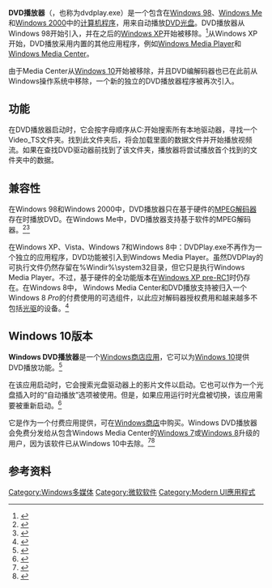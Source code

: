 {{NoteTA|G1=IT}}
{{About|微软Windows软件|电子设备|DVD播放机}}
{{Infobox software
| name               = DVD Player
| logo               = 
| logo_size          = 32px
| screenshot         = 
| caption            =
| included_with      = {{ubl|[[Windows_98|Windows 98]]|[[Windows_2000|Windows 2000]]|[[Windows_ME|Windows ME]]}}
| replaces           =
| replaced_by        = {{ubl|[[Windows_Media_Player|Windows Media Player]]|[[Windows_Media_Center|Windows Media Center]]}}
| related_components = [[CD播放程序|CD Player]]
| developer= [[微软|微软]]
}}
'''DVD播放器'''（{{lang-en|DVD Player}}，也称为dvdplay.exe）是一个包含在[[Windows_98|Windows 98]]、[[Windows_Me|Windows Me]]和[[Windows_2000|Windows 2000]]中的[[计算机程序|计算机程序]]，用来自动播放[[DVD|DVD]][[光盘|光盘]]。DVD播放器从Windows 98开始引入，并在之后的[[Windows_XP|Windows XP]]开始被移除。<ref>{{Cite web|url=https://technet.microsoft.com/library/cc768182.aspx?f=255&MSPPError=-2147217396|title=Chapter 12 - Multimedia|accessdate=30 July 2015|date=|last=|first=|publisher=[[Microsoft|Microsoft]]|website=[[Microsoft_TechNet|TechNet]]|archive-date=2016-06-17|archive-url=https://web.archive.org/web/20160617105034/https://technet.microsoft.com/library/cc768182.aspx?f=255&MSPPError=-2147217396}}</ref>从Windows XP开始，DVD播放采用内置的其他应用程序，例如[[Windows_Media_Player|Windows Media Player]]和[[Windows_Media_Center|Windows Media Center]]。

由于Media Center从[[Windows_10|Windows 10]]开始被移除，并且DVD编解码器也已在此前从Windows操作系统中移除，一个新的独立的DVD播放器程序被再次引入。

== 功能 ==
在DVD播放器启动时，它会按字母顺序从C:开始搜索所有本地驱动器，寻找一个Video_TS文件夹。找到此文件夹后，将会加载里面的数据文件并开始播放视频流。如果在查找DVD驱动器前找到了该文件夹，播放器将尝试播放首个找到的文件夹中的数据。

== 兼容性 ==
在Windows 98和Windows 2000中，DVD播放器只在基于硬件的[[MPEG|MPEG]][[解码器|解码器]]存在时播放DVD。在Windows Me中，DVD播放器支持基于软件的MPEG解码器。<ref>{{Cite web|url=https://technet.microsoft.com/en-us/library/dd316361.aspx?f=255&MSPPError=-2147217396|title=Windows Media Player, Run DVD, Find the IP Address|accessdate=|date=5 January 2000|last=|first=|publisher=[[Microsoft|Microsoft]]|website=Ask the Windows 2000 Dev Team|archive-date=2017-02-20|archive-url=https://web.archive.org/web/20170220031620/https://technet.microsoft.com/en-us/library/dd316361.aspx?f=255&MSPPError=-2147217396}}</ref><ref>{{Cite web|url=https://support.microsoft.com/en-us/kb/272985|title=Description of DVD Player in Windows Millennium Edition|accessdate=|date=19 June 2014|last=|first=|publisher=[[Microsoft|Microsoft]]|website=Support|edition=2.0|archive-date=2015-07-10|archive-url=https://web.archive.org/web/20150710211326/https://support.microsoft.com/en-us/kb/272985}}</ref>

在Windows XP、Vista、Windows 7和Windows 8中：DVDPlay.exe不再作为一个独立的应用程序，DVD功能被引入到Windows Media Player。虽然DVDPlay的可执行文件仍然存留在%Windir%\system32目录，但它只是执行Windows Media Player。不过，基于硬件的全功能版本在[[Windows_XP|Windows XP pre-RC1]]时仍存在。在Windows 8中， Windows Media Center和DVD播放支持被归入一个Windows 8 ''Pro''的付费使用的可选组件，以此应对解码器授权费用和越来越多不包括[[光驱|光驱]]的设备。<ref name="droppingDVD">{{Cite web|url=http://www.pcmag.com/article2/0,2817,2403983,00.asp|title=Microsoft Dropping DVD Playback Support in Windows 8|accessdate=May 20, 2012|date=May 4, 2012|last=Albanesius|first=Chloe|work=[[PC_Magazine|PC Magazine]]|publisher=[[Ziff_Davis|Ziff Davis]]|archive-date=2012-05-07|archive-url=https://www.webcitation.org/67UalgjiK?url=http://www.pcmag.com/article2/0,2817,2403983,00.asp}}</ref>

== Windows 10版本 ==
'''Windows DVD播放器'''是一个[[Metro-style_apps|Windows商店应用]]，它可以为[[Windows_10|Windows 10]]提供DVD播放功能。<ref name="pcw-dvdplayer">{{Cite web|url=http://www.pcworld.com/article/2953724/windows/how-to-play-dvds-in-windows-10-for-free.html|title=How to play DVDs in Windows 10 for free|accessdate=|date=29 July 2015|last=Paul|first=Ian|publisher=[[International_Data_Group|IDG]]|website=[[PCWorld|PCWorld]]|archive-date=2019-01-24|archive-url=https://web.archive.org/web/20190124112046/https://www.pcworld.com/article/2953724/windows/how-to-play-dvds-in-windows-10-for-free.html}}</ref>

在该应用启动时，它会搜索光盘驱动器上的影片文件以启动。它也可以作为一个光盘插入时的“自动播放”选项被使用。但是，如果应用运行时光盘被切换，该应用需要被重新启动。<ref name="pcw-dvdplayer">{{Cite web|url=http://www.pcworld.com/article/2953724/windows/how-to-play-dvds-in-windows-10-for-free.html|title=How to play DVDs in Windows 10 for free|accessdate=|date=29 July 2015|last=Paul|first=Ian|publisher=[[International_Data_Group|IDG]]|website=[[PCWorld|PCWorld]]}}</ref>

它是作为一个付费应用提供，可在[[Windows商店|Windows商店]]中购买。Windows DVD播放器会免费分发给从包含Windows Media Center的[[Windows_7|Windows 7]]或[[Windows_8|Windows 8]]升级的用户，因为该软件已从Windows 10中去除。<ref>{{Cite web|url=http://www.neowin.net/news/microsoft-rolls-out-windows-dvd-player-for-windows-10-users-who-used-to-have-media-center|title=Microsoft rolls out Windows DVD Player for Windows 10 users who used to have Media Center|accessdate=|date=29 July 2015|last=Weir|first=Andy|publisher=Neowin LLC|website=[[Neowin|Neowin]]|archive-date=2015-07-30|archive-url=https://web.archive.org/web/20150730172131/http://www.neowin.net/news/microsoft-rolls-out-windows-dvd-player-for-windows-10-users-who-used-to-have-media-center}}</ref><ref name="pcw-dvdplayer">{{Cite web|url=http://www.pcworld.com/article/2953724/windows/how-to-play-dvds-in-windows-10-for-free.html|title=How to play DVDs in Windows 10 for free|accessdate=|date=29 July 2015|last=Paul|first=Ian|publisher=[[International_Data_Group|IDG]]|website=[[PCWorld|PCWorld]]}}</ref>

== 参考资料 ==
{{Reflist}}

{{Microsoft_Windows_components}}
{{媒體播放器_(應用軟件)}}

[[Category:Windows多媒体|Category:Windows多媒体]]
[[Category:微软软件|Category:微软软件]]
[[Category:Modern_UI應用程式|Category:Modern UI應用程式]]